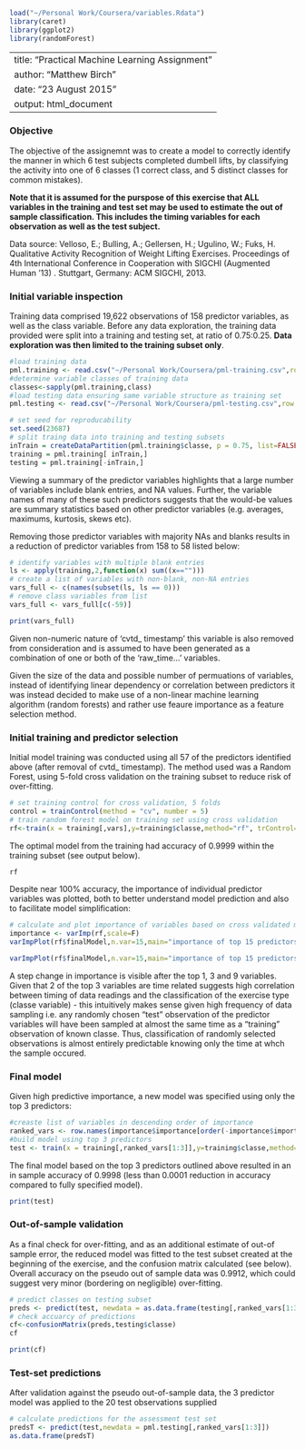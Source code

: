 ```{r, echo=FALSE, message=FALSE}
load("~/Personal Work/Coursera/variables.Rdata")
library(caret)
library(ggplot2)
library(randomForest)

```

---
title: "Practical Machine Learning Assignment"
author: "Matthew Birch"
date: "23 August 2015"
output: html_document
---

### Objective

The objective of the assignemnt was to create a model to correctly identify the manner in which 6 test subjects completed dumbell lifts, by classifying the activity into one of 6 classes (1 correct class, and 5 distinct classes for common mistakes). 

**Note that it is assumed for the purspose of this exercise that ALL variables in the training and test set may be used to estimate the out of sample classification. This includes the timing variables for each observation as well as the test subject.**

Data source: 
Velloso, E.; Bulling, A.; Gellersen, H.; Ugulino, W.; Fuks, H. Qualitative Activity Recognition of Weight Lifting Exercises. Proceedings of 4th International Conference in Cooperation with SIGCHI (Augmented Human '13) . Stuttgart, Germany: ACM SIGCHI, 2013.

### Initial variable inspection

Training data comprised 19,622 observations of 158 predictor variables, as well as the class variable. Before any data exploration, the training data provided were split into a training and testing set, at ratio of 0.75:0.25. **Data exploration was then limited to the training subset only**.

```{r, eval=FALSE}
#load training data
pml.training <- read.csv("~/Personal Work/Coursera/pml-training.csv",row.names=1)
#determine variable classes of training data
classes<-sapply(pml.training,class)
#load testing data ensuring same variable structure as training set
pml.testing <- read.csv("~/Personal Work/Coursera/pml-testing.csv",row.names=1,colClasses = classes)

# set seed for reproducability
set.seed(23687)
# split traing data into training and testing subsets
inTrain = createDataPartition(pml.training$classe, p = 0.75, list=FALSE)
training = pml.training[ inTrain,]
testing = pml.training[-inTrain,]

```

Viewing a summary of the predictor variables highlights that a large number of variables include blank entries, and NA values. Further, the variable names of many of these such predictors suggests that the would-be values are summary statistics based on other predictor variables (e.g. averages, maximums, kurtosis, skews etc). 

Removing those predictor variables with majority NAs and blanks results in a reduction of predictor variables from 158 to 58 listed below:

```{r}
# identify variables with multiple blank entries
ls <- apply(training,2,function(x) sum((x=="")))
# create a list of variables with non-blank, non-NA entries
vars_full <- c(names(subset(ls, ls == 0)))
# remove class variables from list
vars_full <- vars_full[c(-59)]

print(vars_full)
```
Given non-numeric nature of 'cvtd\_ timestamp' this variable is also removed from consideration and is assumed to have been generated as a combination of one or both of the 'raw_time...' variables.

Given the size of the data and possible number of permuations of variables, instead of identifying linear dependency or correlation between predictors it was instead decided to make use of a non-linear machine learning algorithm (random forests) and rather use feaure importance as a feature selection method.

### Initial training and predictor selection

Initial model training was conducted using all 57 of the predictors identified above (after removal of cvtd\_ timestamp). The method used was a Random Forest, using 5-fold cross validation on the training subset to reduce risk of over-fitting.

```{r, eval=FALSE}
# set training control for cross validation, 5 folds
control = trainControl(method = "cv", number = 5)
# train random forest model on training set using cross validation
rf<-train(x = training[,vars],y=training$classe,method="rf", trControl=control)

```


The optimal model from the training had accuracy of 0.9999 within the training subset (see output below).

```{r, echo=FALSE}
rf
```

Despite near 100% accuracy, the importance of individual predictor variables was plotted, both to better understand model prediction and also to facilitate model simplification:
```{r, eval=FALSE}
# calculate and plot importance of variables based on cross validated model
importance <- varImp(rf,scale=F)
varImpPlot(rf$finalModel,n.var=15,main="importance of top 15 predictors")


```

```{r, echo=FALSE}
varImpPlot(rf$finalModel,n.var=15,main="importance of top 15 predictors")

```

A step change in importance is visible after the top 1, 3 and 9 variables. Given that 2 of the top 3 variables are time related suggests high correlation between timing of data readings and the classification of the exercise type (classe variable) - this intuitively makes sense given high frequency of data sampling i.e. any randomly chosen "test" observation of the predictor variables will have been sampled at almost the same time as a "training" observation of known classe. Thus, classification of randomly selected observations is almost entirely predictable knowing only the time at whch the sample occured.

### Final model

Given high predictive importance, a new model was specified using only the top 3 predictors:

```{r, eval=FALSE}
#creaste list of variables in descending order of importance
ranked_vars <- row.names(importance$importance[order(-importance$importance$Overall),0])
#build model using top 3 predictors
test <- train(x = training[,ranked_vars[1:3]],y=training$classe,method="rf", trControl=control)
```

The final model based on the top 3 predictors outlined above resulted in an in sample accuracy of 0.9998 (less than 0.0001 reduction in accuracy compared to fully specified model).

```{r, echo=FALSE}
print(test)
```
### Out-of-sample validation

As a final check for over-fitting, and as an additional estimate of out-of sample error, the reduced model was fitted to the test subset created at the beginning of the exercise, and the confusion matrix calculated (see below). Overall accuracy on the pseudo out of sample data was 0.9912, which could suggest very minor (bordering on negligible) over-fitting.

```{r, eval =FALSE}
# predict classes on testing subset
preds <- predict(test, newdata = as.data.frame(testing[,ranked_vars[1:3]]))
# check accuarcy of predictions
cf<-confusionMatrix(preds,testing$classe)
cf
```


```{r, echo=FALSE}
print(cf)
```

### Test-set predictions
After validation against the pseudo out-of-sample data, the 3 predictor model was applied to the 20 test observations supplied

```{r}
# calculate predictions for the assessment test set
predsT <- predict(test,newdata = pml.testing[,ranked_vars[1:3]])
as.data.frame(predsT)
```


